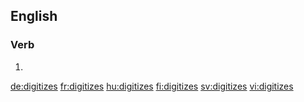 ==English==

===Verb===
{{head|en}}

# {{en-third-person singular of|digitize}}

[[de:digitizes]]
[[fr:digitizes]]
[[hu:digitizes]]
[[fi:digitizes]]
[[sv:digitizes]]
[[vi:digitizes]]